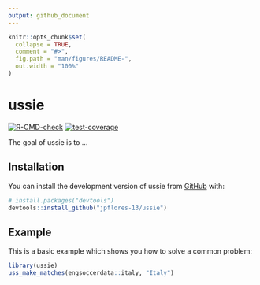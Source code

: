 ```yaml
---
output: github_document
---
```


<!-- README.md is generated from README.Rmd. Please edit that file -->

```r
knitr::opts_chunk$set(
  collapse = TRUE,
  comment = "#>",
  fig.path = "man/figures/README-",
  out.width = "100%"
)
```

# ussie

<!-- badges: start -->
[![R-CMD-check](https://github.com/jpflores-13/ussie/actions/workflows/R-CMD-check.yaml/badge.svg)](https://github.com/jpflores-13/ussie/actions/workflows/R-CMD-check.yaml)
[![test-coverage](https://github.com/jpflores-13/ussie/actions/workflows/test-coverage.yaml/badge.svg)](https://github.com/jpflores-13/ussie/actions/workflows/test-coverage.yaml)
<!-- badges: end -->

The goal of ussie is to ...

## Installation

You can install the development version of ussie from [GitHub](https://github.com/) with:

``` r
# install.packages("devtools")
devtools::install_github("jpflores-13/ussie")
```

## Example

This is a basic example which shows you how to solve a common problem:
```r
library(ussie)
uss_make_matches(engsoccerdata::italy, "Italy")
```

